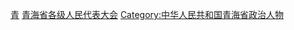 [[Category:地方各级人大代表|青]]
[[Category:青海省各级人民代表大会|]]
[[Category:中华人民共和国青海省政治人物|Category:中华人民共和国青海省政治人物]]